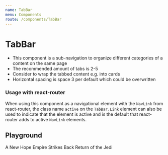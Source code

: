 ```yaml
---
name: TabBar
menu: Components
route: /components/TabBar
---
```



# TabBar

-   This component is a sub-navigation to organize different categories of a content on the same page
-   The recommended amount of tabs is 2-5
-   Consider to wrap the tabbed content e.g. into cards
-   Horizontal spacing is space 3 per default which could be overwritten

<TabBarExample />

### Usage with react-router

When using this component as a navigational element with the `NavLink` from react-router, the class name `active` on the
`TabBar.Link` element can also be used to indicate that the element is active and is the default that react-router adds
to active `NavLink` elements.

## Playground

<Playground>
    <TabBar>
        <TabBar.Link href="#" selected>
            A New Hope
        </TabBar.Link>
        <TabBar.Link href="#">Empire Strikes Back</TabBar.Link>
        <TabBar.Link href="#">Return of the Jedi</TabBar.Link>
    </TabBar>
</Playground>
